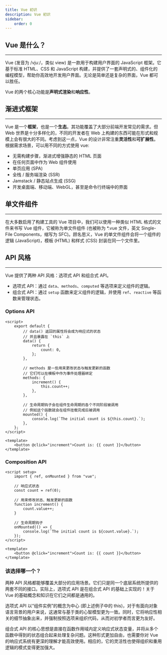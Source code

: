 ---
title: Vue 初识
description: Vue 初识
sidebar:
    order: 0
---

## Vue 是什么？

---

Vue (发音为 /vjuː/，类似 view) 是一款用于构建用户界面的 JavaScript 框架。它基于标准 HTML、CSS 和 JavaScript 构建，并提供了一套声明式的、组件化的编程模型，帮助你高效地开发用户界面。无论是简单还是复杂的界面，Vue 都可以胜任。

Vue 的两个核心功能是**声明式渲染**和**响应性**。

## 渐进式框架

---

Vue 是一个**框架**，也是一个**生态**。其功能覆盖了大部分前端开发常见的需求。但 Web 世界是十分多样化的，不同的开发者在 Web 上构建的东西可能在形式和规模上会有很大的不同。考虑到这一点，Vue 的设计非常注重**灵活性**和**可扩展性**。根据需求场景，可以用不同的方式使用 vue:

-   无需构建步骤，渐进式增强静态的 HTML 页面
-   在任何页面中作为 Web 组件使用
-   单页应用 (SPA)
-   全栈 / 服务端渲染 (SSR)
-   Jamstack / 静态站点生成 (SSG)
-   开发桌面端、移动端、WebGL，甚至是命令行终端中的界面

## 单文件组件

---

在大多数启用了构建工具的 Vue 项目中，我们可以使用一种类似 HTML 格式的文件来书写 Vue 组件，它被称为单文件组件 (也被称为 \*.vue 文件，英文 Single-File Components，缩写为 SFC)。顾名思义，Vue 的单文件组件会将一个组件的逻辑 (JavaScript)，模板 (HTML) 和样式 (CSS) 封装在同一个文件里。

## API 风格

---

Vue 提供了两种 API 风格：选项式 API 和组合式 API。

-   选项式 API：通过 `data`、`methods`、`computed` 等选项来定义组件的逻辑。
-   组合式 API：通过 `setup` 函数来定义组件的逻辑，并使用 `ref`、`reactive` 等函数来管理状态。

### Options API

```vue
<script>
	export default {
		// data() 返回的属性将会成为响应式的状态
		// 并且暴露在 `this` 上
		data() {
			return {
				count: 0,
			};
		},

		// methods 是一些用来更改状态与触发更新的函数
		// 它们可以在模板中作为事件处理器绑定
		methods: {
			increment() {
				this.count++;
			},
		},

		// 生命周期钩子会在组件生命周期的各个不同阶段被调用
		// 例如这个函数就会在组件挂载完成后被调用
		mounted() {
			console.log(`The initial count is ${this.count}.`);
		},
	};
</script>

<template>
	<button @click="increment">Count is: {{ count }}</button>
</template>
```

### Composition API

```vue
<script setup>
	import { ref, onMounted } from "vue";

	// 响应式状态
	const count = ref(0);

	// 用来修改状态、触发更新的函数
	function increment() {
		count.value++;
	}

	// 生命周期钩子
	onMounted(() => {
		console.log(`The initial count is ${count.value}.`);
	});
</script>

<template>
	<button @click="increment">Count is: {{ count }}</button>
</template>
```

### 该选择哪一个？

两种 API 风格都能够覆盖大部分的应用场景。它们只是同一个底层系统所提供的两套不同的接口。实际上，选项式 API 是在组合式 API 的基础上实现的！关于 Vue 的基础概念和知识在它们之间都是通用的。

选项式 API 以“组件实例”的概念为中心 (即上述例子中的 this)，对于有面向对象语言背景的用户来说，这通常与基于类的心智模型更为一致。同时，它将响应性相关的细节抽象出来，并强制按照选项来组织代码，从而对初学者而言更为友好。

组合式 API 的核心思想是直接在函数作用域内定义响应式状态变量，并将从多个函数中得到的状态组合起来处理复杂问题。这种形式更加自由，也需要你对 Vue 的响应式系统有更深的理解才能高效使用。相应的，它的灵活性也使得组织和重用逻辑的模式变得更加强大。
